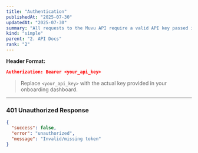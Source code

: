 ```yaml
---
title: "Authentication"
publishedAt: "2025-07-30"
updatedAt: "2025-07-30"
summary: "All requests to the Muvu API require a valid API key passed in the Authorization header."
kind: "simple"
parent: "2. API Docs"
rank: "2"
---
```


**Header Format:**
```json
Authorization: Bearer <your_api_key>
```

> Replace `<your_api_key>` with the actual key provided in your onboarding dashboard.

---

### 401 Unauthorized Response
```json
{
  "success": false,
  "error": "unauthorized",
  "message": "Invalid/missing token"
}
```